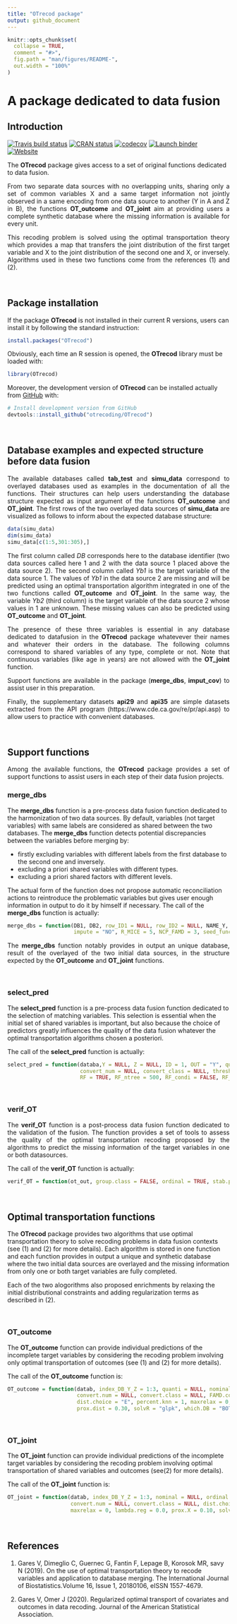 ```yaml
---
title: "OTrecod package"
output: github_document
---
```


```r
knitr::opts_chunk$set(
  collapse = TRUE,
  comment = "#>",
  fig.path = "man/figures/README-",
  out.width = "100%"
)
```
# A package dedicated to data fusion

## Introduction

<!-- badges: start -->
[![Travis build status](https://travis-ci.org/otrecoding/OTrecod.svg?branch=master)](https://travis-ci.org/otrecoding/OTrecod)
[![CRAN status](https://www.r-pkg.org/badges/version/OTrecod)](https://cran.r-project.org/package=OTrecod)
[![codecov](https://codecov.io/gh/otrecoding/OTrecod/branch/master/graph/badge.svg)](https://codecov.io/gh/otrecoding/OTrecod)
[![Launch binder](http://mybinder.org/badge.svg)](https://mybinder.org/v2/gh/otrecoding/OTrecod/master)
[![Website](https://img.shields.io/website?url=https%3A%2F%2Fotrecoding.github.io%2FOTrecod%2F)](https://otrecoding.github.io/OTrecod/)
<!-- badges: end -->

The **OTrecod** package gives access to a set of original functions dedicated to data fusion.

<p align="justify"> From two separate data sources with no overlapping units, sharing only a set of common variables X and a same target information not jointly observed in a same encoding from one data source to another (Y in A and Z in B), the functions **OT\_outcome** and **OT\_joint** aim at providing users a complete synthetic database where the missing information is available for every unit.</p>

<p align="justify"> This recoding problem is solved using the optimal transportation theory which provides a map that transfers the joint distribution of the first target variable and X to the joint distribution of the second one and X, or inversely. Algorithms used in these two functions come from the references (1) and (2).</p>

&nbsp;

## Package installation

If the package **OTrecod** is not installed in their current R versions, users can install it by following the standard instruction:

```r
install.packages("OTrecod")
```

Obviously, each time an R session is opened, the **OTrecod** library must be loaded with:

```r
library(OTrecod)
```

Moreover, the development version of **OTrecod** can be installed actually from [GitHub](https://github.com/otrecoding/OTrecod) with:

```r
# Install development version from GitHub
devtools::install_github("otrecoding/OTrecod")
```
&nbsp;

## Database examples and expected structure before data fusion

<p align="justify"> The available databases called **tab\_test** and **simu\_data** correspond to overlayed databases used as examples in the documentation of all the functions.
Their structures can help users understanding the database structure expected as input argument of the functions **OT\_outcome** and **OT\_joint**. 
The first rows of the two overlayed data sources of **simu\_data** are visualized as follows to inform about the expected database structure: </p>

```r
data(simu_data)
dim(simu_data)
simu_data[c(1:5,301:305),]
```

<p align="justify"> The first column called *DB* corresponds here to the database identifier (two data sources called here 1 and 2 with the data source 1 placed above the data source 2).
The second column called *Yb1* is the target variable of the data source 1. The values of *Yb1* in the data source 2 are missing and will be predicted using an optimal transportation algorithm integrated in one of the two functions called **OT\_outcome** and **OT\_joint**.
In the same way, the variable *Yb2* (third column)  is the target variable of the data source 2 whose values in 1 are unknown. These missing values can also be predicted using  **OT\_outcome** and **OT\_joint**.</p>

<p align="justify"> The presence of these three variables is essential in any database dedicated to datafusion in the **OTrecod** package whatevever their names and whatever their orders in the database.
The following columns correspond to shared variables of any type, complete or not. Note that continuous variables (like age in years) are not allowed with the **OT\_joint** function. </p>
 
<p align="justify"> Support functions are available in the package (**merge_dbs**, **imput_cov**) to assist user in this preparation. </p>

<p align="justify"> Finally, the supplementary datasets **api29** and **api35** are simple datasets extracted from the API program (https://www.cde.ca.gov/re/pr/api.asp)
to allow users to practice with convenient databases. </p>

&nbsp;


## Support functions

<p align="justify"> Among the available functions, the **OTrecod** package provides a set of support functions to assist users in each step of their data fusion projects. </p>



### merge\_dbs

<p align="justify"> The **merge\_dbs** function is a pre-process data fusion function dedicated to the harmonization of two data sources. By default, variables (not target variables) with same labels are considered as shared between the two databases.
The **merge\_dbs** function detects potential discrepancies between the variables before merging by:

- firstly excluding variables with different labels from the first database to the second one and inversely.
- excluding a priori shared variables with different types.
- excluding a priori shared factors with different levels.

The actual form of the function does not propose automatic reconciliation actions to reintroduce the problematic variables but gives user enough information in output to do it by himself if necessary.
The call of the **merge\_dbs** function is actually:  </p>

```r
merge_dbs = function(DB1, DB2, row_ID1 = NULL, row_ID2 = NULL, NAME_Y, NAME_Z, order_levels_Y = levels(DB1[, NAME_Y]), order_levels_Z = levels(DB2[, NAME_Z]), ordinal_DB1 = NULL, ordinal_DB2 = NULL,
                     impute = "NO", R_MICE = 5, NCP_FAMD = 3, seed_func = sample(1:1000000, 1))
```

<p align="justify"> The **merge\_dbs** function notably provides in output an unique database, result of the overlayed of the two initial data sources, in the structure expected by the **OT\_outcome** and **OT\_joint** functions. </p>

&nbsp;

### select\_pred

<p align="justify"> The **select\_pred** function is a pre-process data fusion function dedicated to the selection of matching variables.
This selection is essential when the initial set of shared variables is important, but also because the choice of predictors greatly influences the quality of the data fusion whatever the optimal transportation algorithms chosen a posteriori.


The call of the **select\_pred** function is actually: </p>

```r
select_pred = function(databa,Y = NULL, Z = NULL, ID = 1, OUT = "Y", quanti = NULL, nominal = NULL, ordinal = NULL, logic = NULL,
                       convert_num = NULL, convert_class = NULL, thresh_cat = 0.30, thresh_num = 0.70, thresh_Y = 0.20,
                       RF = TRUE, RF_ntree = 500, RF_condi = FALSE, RF_condi_thr = 0.20, RF_SEED = sample(1:1000000, 1))
```

&nbsp;

### verif\_OT

<p align="justify"> The **verif\_OT** function is a post-process data fusion function dedicated to the validation of the fusion.
The function provides a set of tools to assess the quality of the optimal transportation recoding proposed by the algorithms to predict the 
missing information of the target variables in one or both datasources. </p>

The call of the **verif\_OT** function is actually:

```r
verif_OT = function(ot_out, group.class = FALSE, ordinal = TRUE, stab.prob = FALSE, min.neigb = 1, R = 10, seed.stab = sample(1:1000000, 1))
```

&nbsp;

## Optimal transportation functions

<p align="justify">  The **OTrecod** package provides two algorithms that use optimal transportation theory to solve recoding problems in data fusion contexts (see (1) and (2) for more details).
Each algorithm is stored in one function and each function provides in output a unique and synthetic database where the two initial data sources are overlayed and the missing information from only one or both target variables are fully completed.

Each of the two alogorithms also proposed enrichments by relaxing the initial distributional constraints and adding regularization terms as described in (2). </p>

&nbsp;

### OT_outcome

<p align="justify"> The **OT_outcome** function can provide individual predictions of the incomplete target variables by considering
the recoding problem involving only optimal transportation of outcomes (see (1) and (2) for more details).

The call of the **OT_outcome** function is: </p>

```r
OT_outcome = function(datab, index_DB_Y_Z = 1:3, quanti = NULL, nominal = NULL, ordinal = NULL,logic = NULL,
                      convert.num = NULL, convert.class = NULL, FAMD.coord = "NO", FAMD.perc = 0.8,
                      dist.choice = "E", percent.knn = 1, maxrelax = 0, indiv.method = "sequential",
                      prox.dist = 0.30, solvR = "glpk", which.DB = "BOTH")
```

&nbsp;

### OT_joint

<p align="justify"> The **OT_joint** function can provide individual predictions of the incomplete target variables by considering
the recoding problem involving optimal transportation of shared variables and outcomes (see(2) for more details).


The call of the **OT_joint** function is:  </p>

```r
OT_joint = function(datab, index_DB_Y_Z = 1:3, nominal = NULL, ordinal = NULL,logic = NULL,
                    convert.num = NULL, convert.class = NULL, dist.choice = "E", percent.knn = 1,
                    maxrelax = 0, lambda.reg = 0.0, prox.X = 0.10, solvR = "glpk", which.DB = "BOTH")
```

&nbsp;


## References

(1) Gares V, Dimeglio C, Guernec G, Fantin F, Lepage B, Korosok MR, savy N (2019). On the use of optimal transportation theory to recode variables and application to database merging. The International Journal of Biostatistics.Volume 16, Issue 1, 20180106, eISSN 1557-4679. 

(2) Gares V, Omer J (2020). Regularized optimal transport of covariates and outcomes in data recoding. Journal of the American Statistical Association.

